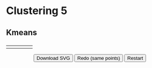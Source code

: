 # Clustering 5
<script src="d3.v7.js"></script>
<script src="scripts/kmeans5.js"></script>

## Kmeans

<h3 id="info"></h3>

<table>
  <tr style="vertical-align:top">
    <td>
      <div style="padding-left: 20px;" id="plot"></div>
    </td>
    <td>
      <div style="padding-left: 20px;" id="buttons"></div>
    </td>
  </tr>  
</table>

<div style="padding-left: 75px;">
  <button id="download" onclick="downloadSVG()">Download SVG</button>
  <button id="redo" onclick="redo()">Redo (same points)</button>
  <button id="restart" onclick="setup()">Restart</button>
</div> 


<script>
  const colorScale = d3.scaleOrdinal(d3.schemeSet1);

  // width and height
  const w = 400;
  const h = 400;
  const margin = {left: 50, right: 20, top: 20, bottom: 50};
  const innerHeight = h - margin.top - margin.bottom;
  const innerWidth = w - margin.left - margin.right;
  
  // create scale functions
  const xScale = d3.scaleLinear()
    .domain([0, 4])
    .range([0, innerWidth]);

  const yScale = d3.scaleLinear()
    .domain([0, 4])
    .range([innerHeight, 0]);

  // define X axis
  const xAxis = d3.axisBottom()
    .scale(xScale)
    .ticks(5);

  // define Y axis
  const yAxis = d3.axisLeft()
    .scale(yScale)
    .ticks(5);
    
  let svg;
  
  let data;
  
  setup();
  
</script> 
